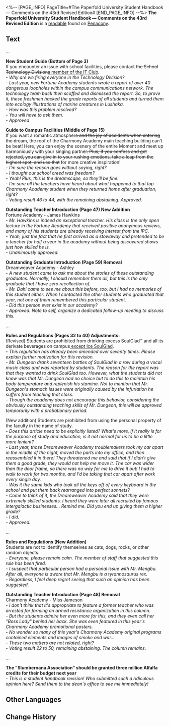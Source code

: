 <%-- [PAGE_INFO]
PageTitle=#The Paperfold University Student Handbook — Comments on the 43rd Revised Edition#
[END_PAGE_INFO] --%>
{{Readable Infobox
|id           = 402
|partIds      = 190697
|title        = The Paperfold University Student Handbook &mdash; Comments on the 43rd Revised Edition
|image        = Item Penacony Readable 1.png
|world        = Penacony
|parts        = 1
|author       = <!--to be added-->
|description  = A record of teachers' evaluations towards revisions to the student handbook. You get a real sense of the free and unrestrained school spirit of Paperfold University from the discussions within.
|part1        = The Paperfold University Student Handbook &mdash; Comments on the 43rd Revised Edition
|source1      = {{cx|Source missing}}
|characters   = 
|factions     = Interastral Peace Corporation
}}
'''The Paperfold University Student Handbook &mdash; Comments on the 43rd Revised Edition''' is a [[readable]] found on [[Penacony]].
<!--
==Location==
{{Map Embed|<map name>|<marker id>}}
-->
==Text==
...

'''New Student Guide (Bottom of Page 3)'''<br />
If you encounter an issue with school facilities, please contact <s>the School Technology Division</s><u>a member of the IT Club</u>.<br />
''- Why are we firing everyone in the Technology Division?<br />
- Last year, new Fortune Academy students wrote a report of over 40 dangerous loopholes within the campus communications network. The technology team back then scoffed and dismissed the report. So, to prove it, these freshmen hacked the grade reports of all students and turned them into ecology illustrations of marine creatures in Lushaka.<br />
- How was this problem resolved?<br />
- You will have to ask them.<br />
- Approved''

'''Guide to Campus Facilities (Middle of Page 15)'''<br />
If you want a romantic atmosphere<s> and the joy of accidents when entering the dream</s>, the roof of the Charmony Academy main teaching building can't be beat! Here, you can enjoy the scenery of the entire Moment and meet up harmoniously with your singing partner<s>. Plus, if you confess and get rejected, you can give in to your rushing emotions, take a leap from the highest spot, and use that</s> for more creative inspiration!<br />
''- I'm sure the reason goes without saying, right?<br />
- I thought our school creed was freedom?<br />
- Yeah! Plus, this is the dreamscape, so they'll be fine.<br />
- I'm sure all the teachers have heard about what happened to that top Charmony Academy student when they returned home after graduation, right?<br />
- Voting result 46 to 44, with the remaining abstaining. Approved.''

'''Outstanding Teacher Introduction (Page 47) New Addition'''<br />
Fortune Academy - James Hawkins<br />
''- Mr. Hawkins is indeed an exceptional teacher. His class is the only open lecture in the Fortune Academy that received positive anonymous reviews, and many of his students are already receiving interest from the IPC.<br />
- Yeah, just the fact that he first arrived as a stowaway and pretended to be a teacher for half a year in the academy without being discovered shows just how skilled he is.<br />
- Unanimously approved.''

'''Outstanding Graduate Introduction (Page 59) Removal'''<br />
Dreamweaver Academy - Ashley<br />
''- A new student came to ask me about the stories of these outstanding graduates. Normally, I should remember them all, but this is the only graduate that I have zero recollection of.<br />
- Mr. Dahl came to see me about this before, too, but I had no memories of this student either. When I contacted the other students who graduated that year, not one of them remembered this particular student.<br />
- Did this person ever exist in our academy?<br />
- Approved. Note to self, organize a dedicated follow-up meeting to discuss this.''

...

'''Rules and Regulations (Pages 32 to 40) Adjustments:'''<br />
(Revised) Students are prohibited from drinking excess SoulGlad™ and all its derivate beverages on campus<u> except Ice SoulGlad</u>.<br />
''- This regulation has already been amended over seventy times. Please explain further motivation for this revision.<br />
- Mr. Dungeon drank seventeen bottles of SoulGlad in a row during a vocal music class and was reported by students. The reason for the report was that they wanted to drink SoulGlad too. However, what the students did not know was that Mr. Dungeon had no choice but to do this to maintain his body temperature and replenish his stamina. Not to mention that Mr. Dungeon's stomach issues were originally caused by the infuriation he suffers from teaching that class.<br />
- Though the academy does not encourage this behavior, considering the obviously outstanding teaching skills of Mr. Dungeon, this will be approved temporarily with a probationary period.''

(New addition) Students are prohibited from using the personal property of the faculty in the name of study.<br />
''- Does this article need to be explicitly listed? What's more, if it really is for the purpose of study and education, is it not normal for us to be a little more lenient?<br />
- Last year, those Dreamweaver Academy troublemakers took my car apart in the middle of the night, moved the parts into my office, and then reassembled it in there! They threatened me and said that if I didn't give them a good grade, they would not help me move it. The car was wider than the door frame, so there was no way for me to drive it out! I had to walk to work for two months, and I'd be taking that car apart after work every single day.<br />
- Was it the same kids who took all the keys off of every keyboard in the school and put them back rearranged into perfect sonnets?<br />
- Come to think of it, the Dreamweaver Academy said that they were extremely skilled students. I heard they were later all recruited by famous intergalactic businesses... Remind me. Did you end up giving them a higher grade?<br />
- I did.<br />
- Approved.''

...

'''{{Size|28|Non-approved amendments:}}'''

'''Rules and Regulations (New Addition)'''<br />
Students are not to identify themselves as cats, dogs, rocks, or other random objects.<br />
''- Everyone, please remain calm. The member of staff that suggested this rule has been fired.<br />
- I suspect that particular person had a personal issue with Mr. Mengbu. After all, everyone is aware that Mr. Mengbu is a tyrannosaurus rex.<br />
- Regardless, I feel deep regret seeing that such an opinion has been suggested.''

'''Outstanding Teacher Introduction (Page 48) Removal '''<br />
Charmony Academy - Miss Jameson<br />
''- I don't think that it's appropriate to feature a former teacher who was arrested for forming an armed resistance organization in this column.<br />
- But the students admire her even more for this, and they even call her "Boss Lady" behind her back. She was even featured in this year's Charmony Academy promotional posters.<br />
- No wonder so many of this year's Charmony Academy original programs contained elements and images of smoke and war...<br />
- These two matters are not related, right?<br />
- Voting result 22 to 50, remaining abstaining. The column remains.''

...

'''The "Slumbernana Association" should be granted three million Alfalfa credits for their budget next year'''<br />
''- This is a student handbook revision! Who submitted such a ridiculous opinion here? Send them to the dean's office to see me immediately!''

<!--
==Trivia==
* 
-->
==Other Languages==
{{Other Languages
|en   = The Paperfold University Student Handbook &mdash; Comments on the 43rd Revised Edition
|zhs  = 折纸大学学生手册•第43版修订意见
|zht  = 摺紙大學學生手冊•第43版修訂意見
|ja   = 折り紙大学学生手帳・第43版修正意見
|ko   = 종이접기 아카데미 학생 수첩•제43판 수정 의견
|es   = Manual del estudiante de la Academia de Origami - Comentarios sobre la edición editada n.º 43
|fr   = Manuel de l'étudiant de l'Université Origami - Commentaires sur la 43ᵉ édition corrigée
|ru   = Руководство Академии оригами для студентов. Комментарии к 43-му изданию.
|th   = คู่มือนักศึกษามหาวิทยาลัย Paperfold (ข้อแนะนำแก้ไขฉบับที่ 43)
|vi   = Sổ tay sinh viên Học Viện Gấp Giấy-Ý kiến sửa đổi lần thứ 43
|de   = Studentenhandbuch der Origami-Akademie: Anmerkungen zur 43. Revision
|id   = Buku Panduan Mahasiswa Paperfold University: Komentar Revisi Edisi 43
|pt   = O Manual dos Estudantes da Academia Dobradura - Comentários sobre a 43ª Edição Revisada
}}

==Change History==
{{Change History|2.6}}